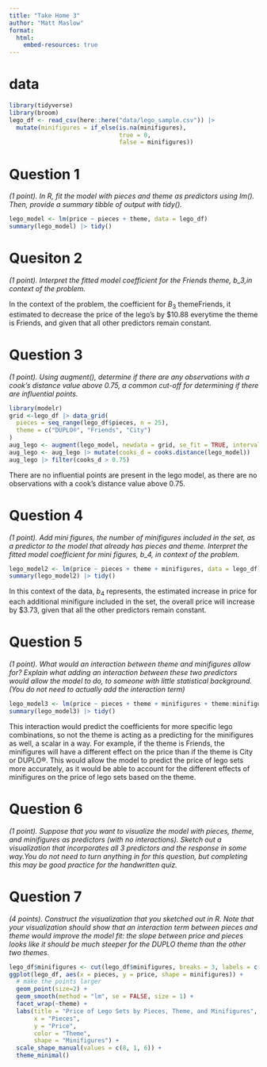 ```yaml
---
title: "Take Home 3"
author: "Matt Maslow"
format: 
  html:
    embed-resources: true
---
```



# data

```r
library(tidyverse)
library(broom)
lego_df <- read_csv(here::here("data/lego_sample.csv")) |> 
  mutate(minifigures = if_else(is.na(minifigures),
                               true = 0,
                               false = minifigures))
```

# Question 1
*(1 point). In R, fit the model with pieces and theme as predictors using lm(). Then, provide a summary tibble of output with tidy().*

```r
lego_model <- lm(price ~ pieces + theme, data = lego_df)
summary(lego_model) |> tidy()
```

# Quesiton 2
*(1 point). Interpret the fitted model coefficient for the Friends theme, b_3,in context of the problem.*

In the context of the problem, the coefficient for $B_3$ themeFriends, it estimated to decrease the price of the lego's by $10.88 everytime the theme is Friends, and given that all other predictors remain constant.


# Question 3
*(1 point). Using augment(), determine if there are any observations with a cook’s distance value above 0.75, a common cut-off for determining if there are influential points.*

```r
library(modelr)
grid <-lego_df |> data_grid(
  pieces = seq_range(lego_df$pieces, n = 25),
  theme = c("DUPLO®", "Friends", "City")
)
aug_lego <- augment(lego_model, newdata = grid, se_fit = TRUE, interval = "prediction")
aug_lego <- aug_lego |> mutate(cooks_d = cooks.distance(lego_model))
aug_lego |> filter(cooks_d > 0.75)
```


There are no influential points are present in the lego model, as there are no observations with a cook's distance value above 0.75.



# Question 4 
*(1 point). Add mini figures, the number of minifigures included in the set, as a predictor to the model that already has pieces and theme. Interpret the fitted model coefficient for mini figures, b_4, in context of the problem.*

```r
lego_model2 <- lm(price ~ pieces + theme + minifigures, data = lego_df)
summary(lego_model2) |> tidy()
```

In this context of the data, $b_4$ represents, the estimated increase in price for each additional minifigure included in the set, the overall price will increase by $3.73, given that all the other predictors remain constant.


# Question 5
*(1 point). What would an interaction between theme and minifigures allow for? Explain what adding an interaction between these two predictors would allow the model to do, to someone with little statistical background. (You do not need to actually add the interaction term)*

```r
lego_model3 <- lm(price ~ pieces + theme + minifigures + theme:minifigures, data = lego_df)
summary(lego_model3) |> tidy()
```

This interaction would predict the coefficients for more specific lego combinations, so not the theme is acting as a predicting for the minifigures as well, a scalar in a way. For example, if the theme is Friends, the minifigures will have a different effect on the price than if the theme is City or DUPLO®. This would allow the model to predict the price of lego sets more accurately, as it would be able to account for the different effects of minifigures on the price of lego sets based on the theme.


# Question 6
*(1 point). Suppose that you want to visualize the model with pieces, theme, and minifigures as predictors (with no interactions). Sketch out a visualization that incorporates all 3 predictors and the response in some way.You do not need to turn anything in for this question, but completing this may be good practice for the handwritten quiz.*




# Question 7
*(4 points). Construct the visualization that you sketched out in R.*
*Note that your visualization should show that an interaction term between pieces and theme would improve the model fit: the slope between price and pieces looks like it should be much steeper for the DUPLO theme than the other two themes.*

```r
lego_df$minifigures <- cut(lego_df$minifigures, breaks = 3, labels = c("0-5", "6-10", "11-15"), )
ggplot(lego_df, aes(x = pieces, y = price, shape = minifigures)) +
  # make the points larger
  geom_point(size=2) +
  geom_smooth(method = "lm", se = FALSE, size = 1) +
  facet_wrap(~theme) +
  labs(title = "Price of Lego Sets by Pieces, Theme, and Minifigures",
       x = "Pieces",
       y = "Price",
       color = "Theme",
       shape = "Minifigures") +
  scale_shape_manual(values = c(8, 1, 6)) +
  theme_minimal()
```






